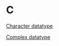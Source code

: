 # C {-}

[Character datatype](https://linkedin-learning.pxf.io/rweekly_atomics)

[Complex datatype](https://linkedin-learning.pxf.io/rweekly_atomics)
